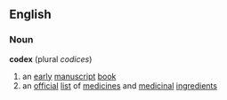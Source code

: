 ==English==
===Noun===
{{wikipedia}}
'''codex'''  (plural ''codices'')
# an [[early]] [[manuscript]] [[book]]
# an [[official]] [[list]] of [[medicine]]s and [[medicinal]] [[ingredient]]s